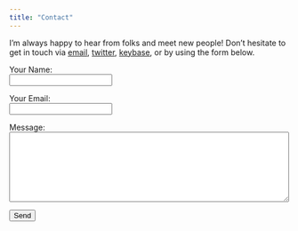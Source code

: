 ```yaml
---
title: "Contact"
---
```


I'm always happy to hear from folks and meet new people! Don't hesitate to get in touch via [email](mailto:matti.vuorre@oii.ox.ac.uk), [twitter](https://www.twitter.com/vuorre), [keybase](https://keybase.io/vuorre), or by using the form below.

<form name="contact" method="POST" data-netlify="true" action="/contact-success.html">
  <p>
    <label>Your Name:</label><br>
    <input type="text" name="name" />
  </p>
  <p>
    <label>Your Email:</label><br>
     <input type="email" name="email" />
  </p>
  <p>
    <label>Message:</label><br>
    <textarea name="message" rows=8 cols=60></textarea>
  </p>
  <p>
    <button type="submit">Send</button>
  </p>
</form>